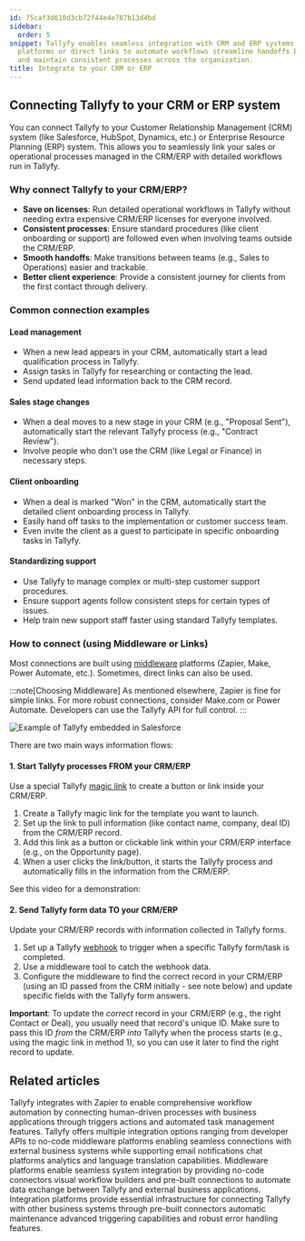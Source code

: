 ```yaml
---
id: 75caf3d610d3cb72f44e4e787b13d4bd
sidebar:
  order: 5
snippet: Tallyfy enables seamless integration with CRM and ERP systems through middleware
  platforms or direct links to automate workflows streamline handoffs between teams
  and maintain consistent processes across the organization.
title: Integrate to your CRM or ERP
---
```


## Connecting Tallyfy to your CRM or ERP system

You can connect Tallyfy to your Customer Relationship Management (CRM) system (like Salesforce, HubSpot, Dynamics, etc.) or Enterprise Resource Planning (ERP) system. This allows you to seamlessly link your sales or operational processes managed in the CRM/ERP with detailed workflows run in Tallyfy.

### Why connect Tallyfy to your CRM/ERP?

- **Save on licenses**: Run detailed operational workflows in Tallyfy without needing extra expensive CRM/ERP licenses for everyone involved.
- **Consistent processes**: Ensure standard procedures (like client onboarding or support) are followed even when involving teams outside the CRM/ERP.
- **Smooth handoffs**: Make transitions between teams (e.g., Sales to Operations) easier and trackable.
- **Better client experience**: Provide a consistent journey for clients from the first contact through delivery.

### Common connection examples

#### Lead management
- When a new lead appears in your CRM, automatically start a lead qualification process in Tallyfy.
- Assign tasks in Tallyfy for researching or contacting the lead.
- Send updated lead information back to the CRM record.

#### Sales stage changes
- When a deal moves to a new stage in your CRM (e.g., "Proposal Sent"), automatically start the relevant Tallyfy process (e.g., "Contract Review").
- Involve people who don't use the CRM (like Legal or Finance) in necessary steps.

#### Client onboarding
- When a deal is marked "Won" in the CRM, automatically start the detailed client onboarding process in Tallyfy.
- Easily hand off tasks to the implementation or customer success team.
- Even invite the client as a guest to participate in specific onboarding tasks in Tallyfy.

#### Standardizing support
- Use Tallyfy to manage complex or multi-step customer support procedures.
- Ensure support agents follow consistent steps for certain types of issues.
- Help train new support staff faster using standard Tallyfy templates.

### How to connect (using Middleware or Links)

Most connections are built using [middleware](/products/pro/integrations/middleware/) platforms (Zapier, Make, Power Automate, etc.). Sometimes, direct links can also be used.

:::note[Choosing Middleware]
As mentioned elsewhere, Zapier is fine for simple links. For more robust connections, consider Make.com or Power Automate. Developers can use the Tallyfy API for full control.
:::

![Example of Tallyfy embedded in Salesforce](https://screenshots.tallyfy.com/tallyfy-salesforce-widget.png)

There are two main ways information flows:

#### 1. Start Tallyfy processes FROM your CRM/ERP

Use a special Tallyfy [magic link](/products/pro/launching/triggers/magic-links/) to create a button or link inside your CRM/ERP.

1. Create a Tallyfy magic link for the template you want to launch.
2. Set up the link to pull information (like contact name, company, deal ID) from the CRM/ERP record.
3. Add this link as a button or clickable link within your CRM/ERP interface (e.g., on the Opportunity page).
4. When a user clicks the link/button, it starts the Tallyfy process and automatically fills in the information from the CRM/ERP.

See this video for a demonstration:

<lite-vimeo videoid="342328862"></lite-vimeo>

#### 2. Send Tallyfy form data TO your CRM/ERP

Update your CRM/ERP records with information collected in Tallyfy forms.

1. Set up a Tallyfy [webhook](/products/pro/integrations/webhooks/) to trigger when a specific Tallyfy form/task is completed.
2. Use a middleware tool to catch the webhook data.
3. Configure the middleware to find the correct record in your CRM/ERP (using an ID passed from the CRM initially - see note below) and update specific fields with the Tallyfy form answers.

**Important**: To update the *correct* record in your CRM/ERP (e.g., the right Contact or Deal), you usually need that record's unique ID. Make sure to pass this ID *from* the CRM/ERP *into* Tallyfy when the process starts (e.g., using the magic link in method 1), so you can use it later to find the right record to update.


## Related articles
<CardGrid>
<LinkTitleCard header="<b>Zapier > Tallyfy & Zapier</b>" href="/products/pro/integrations/middleware/zapier/how-can-i-improve-task-management-with-tallyfy/" > Tallyfy integrates with Zapier to enable comprehensive workflow automation by connecting human-driven processes with business applications through triggers actions and automated task management features. </LinkTitleCard>
<LinkTitleCard header="<b>Pro > Integrations</b>" href="/products/pro/integrations/" > Tallyfy offers multiple integration options ranging from developer APIs to no-code middleware platforms enabling seamless connections with external business systems while supporting email notifications chat platforms analytics and language translation capabilities. </LinkTitleCard>
<LinkTitleCard header="<b>Integrations > Middleware</b>" href="/products/pro/integrations/middleware/" > Middleware platforms enable seamless system integration by providing no-code connectors visual workflow builders and pre-built connections to automate data exchange between Tallyfy and external business applications. </LinkTitleCard>
<LinkTitleCard header="<b>Middleware > Why use an integration platform with Tallyfy</b>" href="/products/pro/integrations/middleware/why-should-i-use-an-integration-platform-with-tallyfy/" > Integration platforms provide essential infrastructure for connecting Tallyfy with other business systems through pre-built connectors automatic maintenance advanced triggering capabilities and robust error handling features. </LinkTitleCard>
</CardGrid>